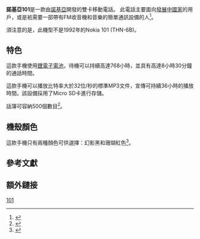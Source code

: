 {{Infobox Mobile phone
|name         = 諾基亞101
|Slogan       = Simplicity with style
|available    = 全球
|image        = Nokia 101-0134.jpg
|image size   = 
|manufacturer = [[諾基亞|諾基亞]]
|type         = Basic phone
|released     = 2011年10月
|announced    = 2011年8月
|display type = TFT, 65K colors
|display size = 128 x 160 像素, 1.8 inches (~114 ppi pixel density)
|exterior_screen = 
|operating system = Series 30
|input        = 鍵盤
|RAM          = 8MB
|memory_card  = [[MicroSD|MicroSD]] (最高支持16 GB)
|Headphones   = 3.5mm
|battery      = BL-5C [[Volt|V]] 1020 [[mAh|mAh]] [[鋰電子電池|鋰電子電池]]
|size         = {{convert|110|x|45.5|x|14.9|mm|in|abbr=on}}
|weight       = {{convert|71|g|oz|abbr=on}}
|form         = 直板式
|related      = Nokia X1-01
|other        = MP3播放器，FM廣播，閃光燈
}}

'''諾基亞101'''是一款由[[諾基亞|諾基亞]]開發的雙卡移動電話。 此電話主要面向[[发展中国家|發展中國家]]的用戶，或是衹需要一部帶有FM收音機和音樂的簡單通訊設備的人<ref>{{Cite web |url=http://www.nokia.com/in-en/phones/phone/nokia-101/ |title=存档副本 |accessdate=2015-10-25 |archive-date=2014-09-27 |archive-url=https://web.archive.org/web/20140927080240/http://www.nokia.com/in-en/phones/phone/nokia-101/ |dead-url=no }}</ref>。

須注意的是，此機型不是1992年的Nokia 101 (THN-6B)。

== 特色 ==
這款手機使用[[锂离子电池|鋰電子電池]]，待機可以持續高達768小時，並具有高達8小時30分鐘的通話時間。

這款手機可以播放比特率大於32位/秒的標準MP3文件，宣傳可持續36小時的播放時間。該設備採用了Micro SD卡進行存儲。

話簿可容納500個數目<ref>{{Cite web |url=http://www.gsmarena.com/nokia_101-4121.php |title=存档副本 |accessdate=2015-10-25 |archive-date=2015-10-13 |archive-url=https://web.archive.org/web/20151013095935/http://www.gsmarena.com/nokia_101-4121.php |dead-url=no }}</ref>。

== 機殼顏色 ==
這款手機只有兩種顏色可供選擇：幻影黑和珊瑚紅色<ref>{{Cite web |url=http://gadgets.ndtv.com/nokia-101-478 |title=存档副本 |accessdate=2015-10-25 |archive-date=2015-09-13 |archive-url=https://web.archive.org/web/20150913052801/http://gadgets.ndtv.com/nokia-101-478 |dead-url=no }}</ref>。

== 參考文獻 ==
{{Reflist}}

== 額外鏈接 ==
{{commonscat-inline|Nokia 101}}

{{Nokia phones}}
{{Nokia 3-digit series}}

[[Category:诺基亚手机|101]]